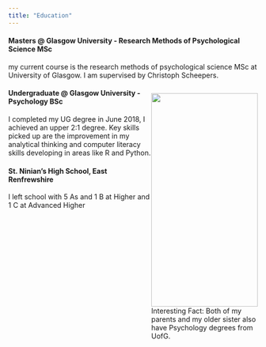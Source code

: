 ```yaml
---
title: "Education"
---
```


#### Masters @ Glasgow University - Research Methods of Psychological Science MSc
my current course is the research methods of psychological science MSc at University of Glasgow. I am supervised by Christoph Scheepers.

<div style="float: right; height: 432px; width: 215px;">
  <img src="grad_famiy.jpg" style="width: 100%;">
  Interesting Fact: Both of my parents and my older sister also have Psychology degrees from UofG.
</div>

#### Undergraduate @ Glasgow University - Psychology BSc
I completed my UG degree in June 2018, I achieved an upper 2:1 degree. Key skills picked up are the improvement in my analytical thinking and computer literacy skills developing in areas like R and Python.


#### St. Ninian's High School, East Renfrewshire
I left school with 5 As and 1 B at Higher and 1 C at Advanced Higher

